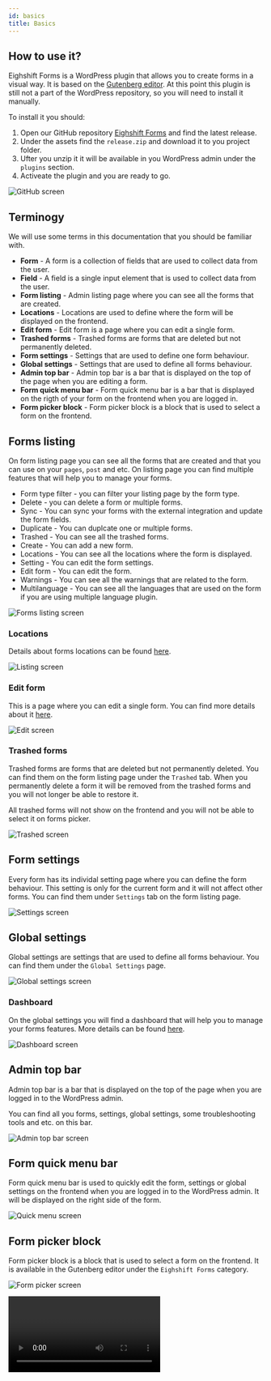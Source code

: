 ```yaml
---
id: basics
title: Basics
---
```



## How to use it?

Eighshift Forms is a WordPress plugin that allows you to create forms in a visual way. It is based on the [Gutenberg editor](https://wordpress.org/gutenberg/).
At this point this plugin is still not a part of the WordPress repository, so you will need to install it manually.

To install it you should:
1. Open our GitHub repository [Eighshift Forms](https://github.com/infinum/eightshift-forms/releases) and find the latest release.
2. Under the assets find the `release.zip` and download it to you project folder.
3. Ufter you unzip it it will be available in you WordPress admin under the `plugins` section.
4. Activeate the plugin and you are ready to go.

![GitHub screen](/img/forms/releases.webp)

## Terminogy

We will use some terms in this documentation that you should be familiar with.
* **Form** - A form is a collection of fields that are used to collect data from the user.
* **Field** - A field is a single input element that is used to collect data from the user.
* **Form listing**  - Admin listing page where you can see all the forms that are created.
* **Locations** - Locations are used to define where the form will be displayed on the frontend.
* **Edit form** - Edit form is a page where you can edit a single form.
* **Trashed forms** - Trashed forms are forms that are deleted but not permanently deleted.
* **Form settings** - Settings that are used to define one form behaviour.
* **Global settings** - Settings that are used to define all forms behaviour.
* **Admin top bar** - Admin top bar is a bar that is displayed on the top of the page when you are editing a form.
* **Form quick menu bar** - Form quick menu bar is a bar that is displayed on the rigth of your form on the frontend when you are logged in.
* **Form picker block** - Form picker block is a block that is used to select a form on the frontend.

## Forms listing

On form listing page you can see all the forms that are created and that you can use on your `pages`, `post` and etc.
On listing page you can find multiple features that will help you to manage your forms.

* Form type filter - you can filter your listing page by the form type.
* Delete - you can delete a form or multiple forms.
* Sync - You can sync your forms with the external integration and update the form fields.
* Duplicate - You can duplcate one or multiple forms.
* Trashed - You can see all the trashed forms.
* Create - You can add a new form.
* Locations - You can see all the locations where the form is displayed.
* Setting - You can edit the form settings.
* Edit form - You can edit the form.
* Warnings - You can see all the warnings that are related to the form.
* Multilanguage - You can see all the languages that are used on the form if you are using multiple language plugin.

![Forms listing screen](/img/forms/listing.webp)

### Locations

Details about forms locations can be found [here](features/locations).

![Listing screen](/img/forms/locations-listing.webp)

### Edit form

This is a page where you can edit a single form. You can find more details about it [here](first-form).

![Edit screen](/img/forms/editor.webp)

### Trashed forms

Trashed forms are forms that are deleted but not permanently deleted. You can find them on the form listing page under the `Trashed` tab.
When you permanently delete a form it will be removed from the trashed forms and you will not longer be able to restore it.

All trashed forms will not show on the frontend and you will not be able to select it on forms picker.

![Trashed screen](/img/forms/trashed.webp)

## Form settings

Every form has its individal setting page where you can define the form behaviour.
This setting is only for the current form and it will not affect other forms.
You can find them under `Settings` tab on the form listing page.

![Settings screen](/img/forms/settings.webp)

## Global settings

Global settings are settings that are used to define all forms behaviour.
You can find them under the `Global Settings` page.

![Global settings screen](/img/forms/global-settings.webp)

### Dashboard

On the global settings you will find a dashboard that will help you to manage your forms features.
More details can be found [here](features/dashboard).

![Dashboard screen](/img/forms/dashboard.webp)

## Admin top bar

Admin top bar is a bar that is displayed on the top of the page when you are logged in to the WordPress admin.

You can find all you forms, settings, global settings, some troubleshooting tools and etc. on this bar.

![Admin top bar screen](/img/forms/admin-top-bar.webp)

## Form quick menu bar

Form quick menu bar is used to quickly edit the form, settings or global settings on the frontend when you are logged in to the WordPress admin.
It will be displayed on the right side of the form.

![Quick menu screen](/img/forms/quick-bar.webp)

## Form picker block

Form picker block is a block that is used to select a form on the frontend. It is available in the Gutenberg editor under the `Eighshift Forms` category.

![Form picker screen](/img/forms/form-picker.webp)


<Video type='forms' video='basics' />

